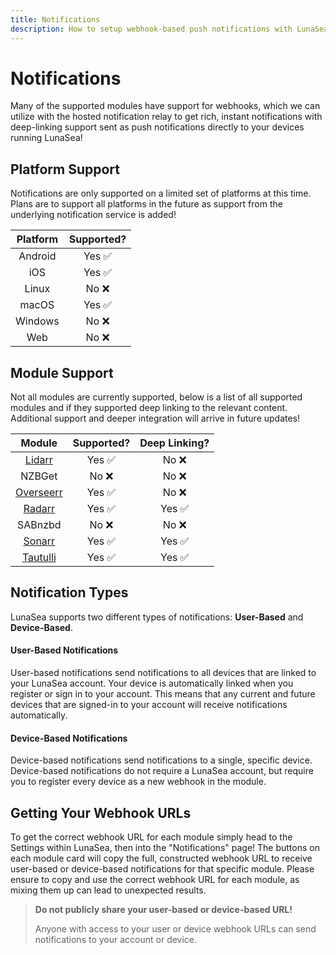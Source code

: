 ```yaml
---
title: Notifications
description: How to setup webhook-based push notifications with LunaSea
---
```


# Notifications

Many of the supported modules have support for webhooks, which we can utilize with the hosted notification relay to get rich, instant notifications with deep-linking support sent as push notifications directly to your devices running LunaSea!

## Platform Support

Notifications are only supported on a limited set of platforms at this time. Plans are to support all platforms in the future as support from the underlying notification service is added!

| Platform | Supported? |
| :------: | :--------: |
| Android  |   Yes ✅   |
|   iOS    |   Yes ✅   |
|  Linux   |   No ❌    |
|  macOS   |   Yes ✅   |
| Windows  |   No ❌    |
|   Web    |   No ❌    |

## Module Support

Not all modules are currently supported, below is a list of all supported modules and if they supported deep linking to the relevant content. Additional support and deeper integration will arrive in future updates!

|                Module                 | Supported? | Deep Linking? |
| :-----------------------------------: | :--------: | :-----------: |
|    [Lidarr](/notifications/lidarr)    |   Yes ✅   |     No ❌     |
|                NZBGet                 |   No ❌    |     No ❌     |
| [Overseerr](/notifications/overseerr) |   Yes ✅   |     No ❌     |
|    [Radarr](/notifications/radarr)    |   Yes ✅   |    Yes ✅     |
|                SABnzbd                |   No ❌    |     No ❌     |
|    [Sonarr](/notifications/sonarr)    |   Yes ✅   |    Yes ✅     |
|  [Tautulli](/notifications/tautulli)  |   Yes ✅   |    Yes ✅     |

## Notification Types

LunaSea supports two different types of notifications: **User-Based** and **Device-Based**.

#### User-Based Notifications

User-based notifications send notifications to all devices that are linked to your LunaSea account. Your device is automatically linked when you register or sign in to your account. This means that any current and future devices that are signed-in to your account will receive notifications automatically.

#### Device-Based Notifications

Device-based notifications send notifications to a single, specific device. Device-based notifications do not require a LunaSea account, but require you to register every device as a new webhook in the module.

## Getting Your Webhook URLs

To get the correct webhook URL for each module simply head to the Settings within LunaSea, then into the "Notifications" page! The buttons on each module card will copy the full, constructed webhook URL to receive user-based or device-based notifications for that specific module. Please ensure to copy and use the correct webhook URL for each module, as mixing them up can lead to unexpected results.

> **Do not publicly share your user-based or device-based URL!**
>
> Anyone with access to your user or device webhook URLs can send notifications to your account or device.

